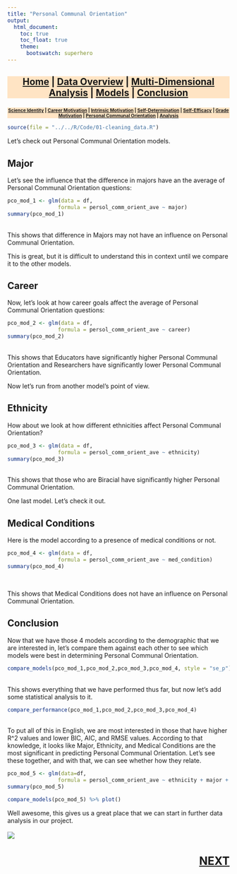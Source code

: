 ```yaml
---
title: "Personal Communal Orientation"
output:
  html_document:
    toc: true
    toc_float: true
    theme:
      bootswatch: superhero
---
```

<h3 style="background-color:bisque;text-align:center;font-size:150%;">[Home](https://pbischoff3.github.io/Projects/BIOL_3100) | [Data Overview](https://pbischoff3.github.io/Projects/BIOL_3100/data_overview/) | [Multi-Dimensional Analysis](https://pbischoff3.github.io/Projects/BIOL_3100/multi_dimensional_analysis/) | [Models](https://pbischoff3.github.io/Projects/BIOL_3100/models/) | [Conclusion](https://pbischoff3.github.io/Projects/BIOL_3100/Conclusion/)</h3>

<h4 style="background-color:bisque;text-align:center;font-size:73%;">[Science Identity](https://pbischoff3.github.io/Projects/BIOL_3100/models/si/) | [Career Motivation](https://pbischoff3.github.io/Projects/BIOL_3100/models/cm/) | [Intrinsic Motivation](https://pbischoff3.github.io/Projects/BIOL_3100/models/im/) | [Self-Determination](https://pbischoff3.github.io/Projects/BIOL_3100/models/sd/) | [Self-Efficacy](https://pbischoff3.github.io/Projects/BIOL_3100/models/se/) | [Grade Motivation](https://pbischoff3.github.io/Projects/BIOL_3100/models/gm)      | [Personal Communal Orientation](https://pbischoff3.github.io/Projects/BIOL_3100/models/per_com_orient/) | [Analysis](https://pbischoff3.github.io/Projects/BIOL_3100/models/analysis/)</h4>


```r
source(file = "../../R/Code/01-cleaning_data.R")
```

Let's check out Personal Communal Orientation models. <br>

## Major
Let's see the influence that the difference in majors have an the average of Personal Communal Orientation questions:
<br>
```r
pco_mod_1 <- glm(data = df,
                formula = persol_comm_orient_ave ~ major)
summary(pco_mod_1)
```
<br>
This shows that difference in Majors may not have an influence on Personal Communal Orientation.  <br>

This is great, but it is difficult to understand this in context until we compare it to the other models. 
<br>

## Career
Now, let's look at how career goals affect the average of Personal Communal Orientation questions:
<br>
```r
pco_mod_2 <- glm(data = df,
                formula = persol_comm_orient_ave ~ career)
summary(pco_mod_2)
```
<br>
This shows that Educators have significantly higher Personal Communal Orientation and Researchers have significantly lower Personal Communal Orientation.  <br>

Now let's run from another model's point of view. <br>

## Ethnicity
How about we look at how different ethnicities affect Personal Communal Orientation? <br>

```r
pco_mod_3 <- glm(data = df,
                formula = persol_comm_orient_ave ~ ethnicity)
summary(pco_mod_3)
```
<br>
This shows that those who are Biracial have significantly higher Personal Communal Orientation. <br>

One last model. Let's check it out. 

## Medical Conditions
Here is the model according to a presence of medical conditions or not. <br>
```r
pco_mod_4 <- glm(data = df,
                formula = persol_comm_orient_ave ~ med_condition)
summary(pco_mod_4)
```
<br>

This shows that Medical Conditions does not have an influence on Personal Communal Orientation.

## Conclusion
Now that we have those 4 models according to the demographic that we are interested in, let's compare them against each other to see which models were best in determining Personal Communal Orientation. <br>

```r
compare_models(pco_mod_1,pco_mod_2,pco_mod_3,pco_mod_4, style = "se_p") 

```
<br> 
This shows everything that we have performed thus far, but now let's add some statistical analysis to it.
<br>
```r
compare_performance(pco_mod_1,pco_mod_2,pco_mod_3,pco_mod_4) 

```
<br>
To put all of this in English, we are most interested in those that have higher R^2 values and lower BIC, AIC, and RMSE values. According to that knowledge, it looks like Major, Ethnicity, and Medical Conditions are the most significant in predicting Personal Communal Orientation. Let's see these together, and with that, we can see whether how they relate. 
<br>

```r
pco_mod_5 <- glm(data=df,
                formula = persol_comm_orient_ave ~ ethnicity + major + med_condition)
summary(pco_mod_5) 

compare_models(pco_mod_5) %>% plot()
```

Well awesome, this gives us a great place that we can start in further data analysis in our project. <br><br>
![](../../R/Images/models/pco.gif)

<h3 style="text-align:right;font-size:180%;">[**NEXT**](https://pbischoff3.github.io/Projects/BIOL_3100/models/analysis/)